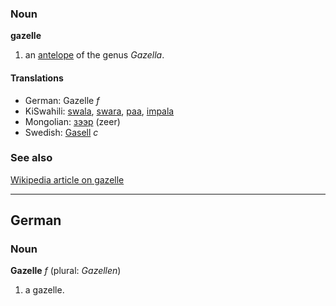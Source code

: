 ===Noun===
'''gazelle'''

#an [[antelope]] of the genus ''Gazella''.

====Translations====
*German: Gazelle ''f''
*KiSwahili: [[swala]], [[swara]], [[paa]], [[impala]]
*Mongolian: [[зээр]] (zeer)
*Swedish: [[Gasell]] ''c''

===See also===
[[en:gazelle|Wikipedia article on gazelle]]

----
==German==
===Noun===
'''Gazelle''' ''f'' (plural: ''Gazellen'')

# a gazelle.